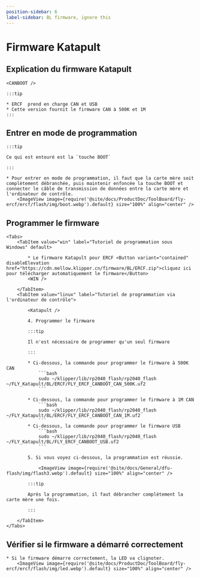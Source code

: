 ```yaml
---
position-sidebar: 6
label-sidebar: BL firmware, ignore this
---
```



# Firmware Katapult

## Explication du firmware Katapult

    <CANBOOT />

    :::tip

    * ERCF  prend en charge CAN et USB
    * Cette version fournit le firmware CAN à 500K et 1M
    :::

## Entrer en mode de programmation

    :::tip

    Ce qui est entouré est la `touche BOOT`

    :::

    * Pour entrer en mode de programmation, il faut que la carte mère soit complètement débranchée, puis maintenir enfoncée la touche BOOT et connecter le câble de transmission de données entre la carte mère et l'ordinateur de contrôle.
        <ImageView image={require('@site/docs/ProductDoc/ToolBoard/fly-ercf/ercf/flash/img/boot.webp').default} size="100%" align="center" />

## Programmer le firmware
    <Tabs>
        <TabItem value="win" label="Tutoriel de programmation sous Windows" default>
        
            * Le firmware Katapult pour ERCF <Button variant="contained" disableElevation href="https://cdn.mellow.klipper.cn/firmware/BL/ERCF.zip">cliquez ici pour télécharger automatiquement le firmware</Button>
            <WIN />
            
        </TabItem>
        <TabItem value="linux" label="Tutoriel de programmation via l'ordinateur de contrôle">
            
            <Katapult />

            4. Programmer le firmware

            :::tip

            Il n'est nécessaire de programmer qu'un seul firmware

            :::

            * Ci-dessous, la commande pour programmer le firmware à 500K CAN
                ```bash
                sudo ~/klipper/lib/rp2040_flash/rp2040_flash ~/FLY_Katapult/BL/ERCF/FLY_ERCF_CANBOOT_CAN_500K.uf2
                ```
                       
            * Ci-dessous, la commande pour programmer le firmware à 1M CAN
                ```bash
                sudo ~/klipper/lib/rp2040_flash/rp2040_flash ~/FLY_Katapult/BL/ERCF/FLY_ERCF_CANBOOT_CAN_1M.uf2
                ```
            * Ci-dessous, la commande pour programmer le firmware USB
                ```bash
                sudo ~/klipper/lib/rp2040_flash/rp2040_flash ~/FLY_Katapult/BL/FLY_ERCF_CANBOOT_USB.uf2
                ```

            5. Si vous voyez ci-dessous, la programmation est réussie.

                <ImageView image={require('@site/docs/General/dfu-flash/img/flash3.webp').default} size="100%" align="center" />

            :::tip

            Après la programmation, il faut débrancher complètement la carte mère une fois.

            :::

        </TabItem>
    </Tabs>

## Vérifier si le firmware a démarré correctement

    * Si le firmware démarre correctement, la LED va clignoter.
        <ImageView image={require('@site/docs/ProductDoc/ToolBoard/fly-ercf/ercf/flash/img/led.webp').default} size="100%" align="center" />